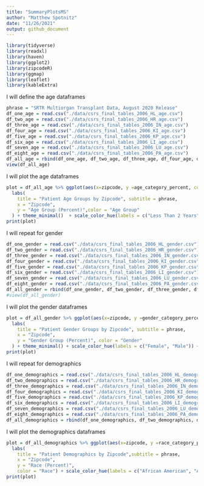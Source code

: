 ```yaml
---
title: "SummaryPlotsMS"
author: "Matthew Spotnitz"
date: "11/26/2021"
output: github_document
---
```

```r
library(tidyverse)
library(readxl)
library(haven)
library(ggplot2)
library(zipcodeR)
library(ggmap)
library(leaflet)
library(kableExtra)
```
I will define the age dataframes
```r
phrase = "SRTR Multiorgan Transplant Data, August 2020 Release"
df_one_age = read.csv("./data/csrs_final_tables_2006_HL_age.csv") 
df_two_age = read.csv("./data/csrs_final_tables_2006_HR_age.csv") 
df_three_age = read.csv("./data/csrs_final_tables_2006_IN_age.csv")
df_four_age = read.csv("./data/csrs_final_tables_2006_KI_age.csv")
df_five_age = read.csv("./data/csrs_final_tables_2006_KP_age.csv")
df_six_age = read.csv("./data/csrs_final_tables_2006_LI_age.csv")
df_seven_age = read.csv("./data/csrs_final_tables_2006_LU_age.csv")
df_eight_age = read.csv("./data/csrs_final_tables_2006_PA_age.csv")
df_all_age = rbind(df_one_age, df_two_age, df_three_age, df_four_age, df_five_age, df_six_age, df_seven_age, df_eight_age)
view(df_all_age)
```
I will plot the age dataframes
```r
plot = df_all_age %>% ggplot(aes(x=zipcode, y =age_category_percent, color = age_category)) + geom_point() + 
  labs(
    title = "Patient Age Groups by Zipcode", subtitle = phrase,
    x = "Zipcode",
    y = "Age Group (Percent)",color = "Age Group"
  ) + theme_minimal()  + scale_color_hue(labels = c("Less Than 2 Years", "2 to 11 Years", "12 to 17 Years", "18 to 34 Years", "35 to 49 Years", "50 to 64 Years", "64 to 69 Years", "More Than 70 Years")) + facet_wrap(~org)
print(plot)
```
I will repeat for gender
```r
df_one_gender = read.csv("./data/csrs_final_tables_2006_HL_gender.csv") 
df_two_gender = read.csv("./data/csrs_final_tables_2006_HR_gender.csv") 
df_three_gender = read.csv("./data/csrs_final_tables_2006_IN_gender.csv")
df_four_gender = read.csv("./data/csrs_final_tables_2006_KI_gender.csv")
df_five_gender = read.csv("./data/csrs_final_tables_2006_KP_gender.csv")
df_six_gender = read.csv("./data/csrs_final_tables_2006_LI_gender.csv")
df_seven_gender = read.csv("./data/csrs_final_tables_2006_LU_gender.csv")
df_eight_gender = read.csv("./data/csrs_final_tables_2006_PA_gender.csv")
df_all_gender = rbind(df_one_gender, df_two_gender, df_three_gender, df_four_gender, df_five_gender, df_six_gender, df_seven_gender, df_eight_gender)
#view(df_all_gender)
```
I will plot the gender dataframes
```r
plot = df_all_gender %>% ggplot(aes(x=zipcode, y =gender_category_percent, color = gender_category)) + geom_point()+ 
  labs(
    title = "Patient Gender Groups by Zipcode", subtitle = phrase,
    x = "Zipcode",
    y = "Gender Group (Percent)", color = "Gender"
  ) + theme_minimal() + scale_color_hue(labels = c("Female", "Male")) + facet_wrap(~org)
print(plot)

```

I will repeat for demographics
```r
df_one_demographics = read.csv("./data/csrs_final_tables_2006_HL_demographics.csv") 
df_two_demographics = read.csv("./data/csrs_final_tables_2006_HR_demographics.csv") 
df_three_demographics = read.csv("./data/csrs_final_tables_2006_IN_demographics.csv")
df_four_demographics = read.csv("./data/csrs_final_tables_2006_KI_demographics.csv")
df_five_demographics = read.csv("./data/csrs_final_tables_2006_KP_demographics.csv")
df_six_demographics = read.csv("./data/csrs_final_tables_2006_LI_demographics.csv")
df_seven_demographics = read.csv("./data/csrs_final_tables_2006_LU_demographics.csv")
df_eight_demographics = read.csv("./data/csrs_final_tables_2006_PA_demographics.csv")
df_all_demographics = rbind(df_one_demographics, df_two_demographics, df_three_demographics, df_four_demographics, df_five_demographics, df_six_demographics, df_seven_demographics, df_eight_demographics)
```
I will plot the demographics dataframes
```r
plot = df_all_demographics %>% ggplot(aes(x=zipcode, y =race_category_percent, color = race_category)) + geom_point()+ theme_minimal() + facet_wrap(~org)
  labs(
    title = "Patient Demographics by Zipcode",subtitle = phrase,
    x = "Zipcode",
    y = "Race (Percent)", 
    color = "Race") + scale_color_hue(labels = c("African American", "Asian", "Hispanic or Latino", "Other", "Unknown", "White"))
print(plot)


```
